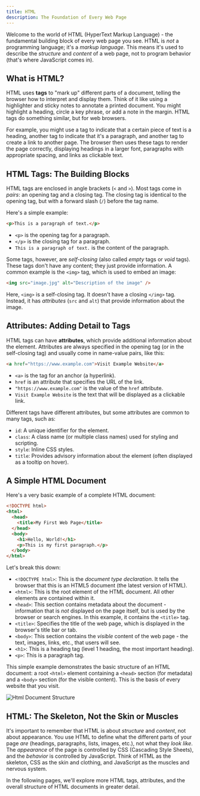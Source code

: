 ```yaml
---
title: HTML
description: The Foundation of Every Web Page
---
```


Welcome to the world of HTML (HyperText Markup Language) - the fundamental building block of every web page you see. HTML is _not_ a programming language; it's a _markup language_. This means it's used to describe the _structure_ and _content_ of a web page, not to program behavior (that's where JavaScript comes in).

## What is HTML?

HTML uses **tags** to "mark up" different parts of a document, telling the browser how to interpret and display them. Think of it like using a highlighter and sticky notes to annotate a printed document. You might highlight a heading, circle a key phrase, or add a note in the margin. HTML tags do something similar, but for web browsers.

For example, you might use a tag to indicate that a certain piece of text is a heading, another tag to indicate that it's a paragraph, and another tag to create a link to another page. The browser then uses these tags to render the page correctly, displaying headings in a larger font, paragraphs with appropriate spacing, and links as clickable text.

## HTML Tags: The Building Blocks

HTML tags are enclosed in angle brackets (`<` and `>`). Most tags come in _pairs_: an opening tag and a closing tag. The closing tag is identical to the opening tag, but with a forward slash (`/`) before the tag name.

Here's a simple example:

```html
<p>This is a paragraph of text.</p>
```

- `<p>` is the opening tag for a paragraph.
- `</p>` is the closing tag for a paragraph.
- `This is a paragraph of text.` is the content of the paragraph.

Some tags, however, are _self-closing_ (also called _empty_ tags or _void_ tags). These tags don't have any content; they just provide information. A common example is the `<img>` tag, which is used to embed an image:

```html
<img src="image.jpg" alt="Description of the image" />
```

Here, `<img>` is a self-closing tag. It doesn't have a closing `</img>` tag. Instead, it has _attributes_ (`src` and `alt`) that provide information about the image.

## Attributes: Adding Detail to Tags

HTML tags can have **attributes**, which provide additional information about the element. Attributes are always specified in the opening tag (or in the self-closing tag) and usually come in name-value pairs, like this:

```html
<a href="https://www.example.com">Visit Example Website</a>
```

- `<a>` is the tag for an anchor (a hyperlink).
- `href` is an attribute that specifies the URL of the link.
- `"https://www.example.com"` is the value of the `href` attribute.
- `Visit Example Website` is the text that will be displayed as a clickable link.

Different tags have different attributes, but some attributes are common to many tags, such as:

- `id`: A unique identifier for the element.
- `class`: A class name (or multiple class names) used for styling and scripting.
- `style`: Inline CSS styles.
- `title`: Provides advisory information about the element (often displayed as a tooltip on hover).

## A Simple HTML Document

Here's a very basic example of a complete HTML document:

```html
<!DOCTYPE html>
<html>
  <head>
    <title>My First Web Page</title>
  </head>
  <body>
    <h1>Hello, World!</h1>
    <p>This is my first paragraph.</p>
  </body>
</html>
```

Let's break this down:

- `<!DOCTYPE html>`: This is the _document type declaration_. It tells the browser that this is an HTML5 document (the latest version of HTML).
- `<html>`: This is the root element of the HTML document. All other elements are contained within it.
- `<head>`: This section contains metadata about the document - information that is _not_ displayed on the page itself, but is used by the browser or search engines. In this example, it contains the `<title>` tag.
- `<title>`: Specifies the title of the web page, which is displayed in the browser's title bar or tab.
- `<body>`: This section contains the _visible_ content of the web page - the text, images, links, etc., that users will see.
- `<h1>`: This is a heading tag (level 1 heading, the most important heading).
- `<p>`: This is a paragraph tag.

This simple example demonstrates the basic structure of an HTML document: a root `<html>` element containing a `<head>` section (for metadata) and a `<body>` section (for the visible content). This is the basis of every website that you visit.

![Html Document Structure](./structure.png)

## HTML: The Skeleton, Not the Skin or Muscles

It's important to remember that HTML is about _structure_ and _content_, not about appearance. You use HTML to define what the different parts of your page _are_ (headings, paragraphs, lists, images, etc.), not what they _look like_. The _appearance_ of the page is controlled by CSS (Cascading Style Sheets), and the _behavior_ is controlled by JavaScript. Think of HTML as the skeleton, CSS as the skin and clothing, and JavaScript as the muscles and nervous system.

In the following pages, we'll explore more HTML tags, attributes, and the overall structure of HTML documents in greater detail.
